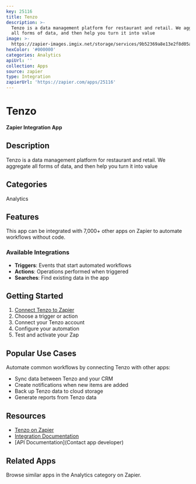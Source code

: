 ```yaml
---
key: 25116
title: Tenzo
description: >-
  Tenzo is a data management platform for restaurant and retail. We aggregate
  all forms of data, and then help you turn it into value
image: >-
  https://zapier-images.imgix.net/storage/services/9b52369a8e13e2f8d05a5d3412c981a0.png?auto=format%2Ccompress&ixlib=python-3.0.0&q=50
hexColor: '#000000'
categories: Analytics
apiUrl: ''
collection: Apps
source: zapier
type: Integration
zapierUrl: 'https://zapier.com/apps/25116'
---
```

# Tenzo

**Zapier Integration App**

## Description

Tenzo is a data management platform for restaurant and retail. We aggregate all forms of data, and then help you turn it into value

## Categories

Analytics

## Features

This app can be integrated with 7,000+ other apps on Zapier to automate workflows without code.

### Available Integrations

- **Triggers**: Events that start automated workflows
- **Actions**: Operations performed when triggered
- **Searches**: Find existing data in the app

## Getting Started

1. [Connect Tenzo to Zapier](https://zapier.com/apps/25116)
2. Choose a trigger or action
3. Connect your Tenzo account
4. Configure your automation
5. Test and activate your Zap

## Popular Use Cases

Automate common workflows by connecting Tenzo with other apps:

- Sync data between Tenzo and your CRM
- Create notifications when new items are added
- Back up Tenzo data to cloud storage
- Generate reports from Tenzo data

## Resources

- [Tenzo on Zapier](https://zapier.com/apps/25116)
- [Integration Documentation](https://zapier.com/apps/25116/integrations)
- [API Documentation](Contact app developer)

## Related Apps

Browse similar apps in the Analytics category on Zapier.
